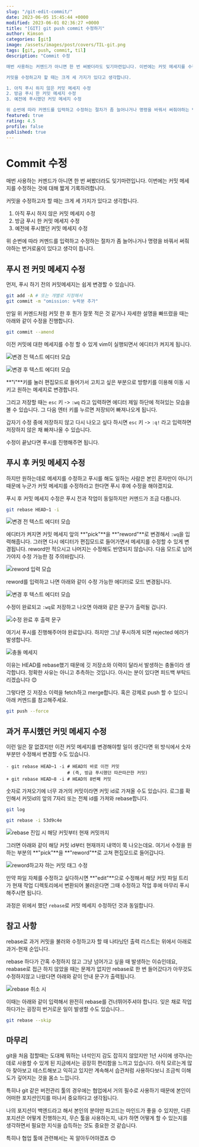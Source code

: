 ```yaml
---
slug: "/git-edit-commit/"
date: 2023-06-05 15:45:44 +0000
modified: 2023-06-01 02:36:27 +0000
title: "[GIT] git push commit 수정하기"
author: Kimson
categories: [git]
image: /assets/images/post/covers/TIL-git.png
tags: [git, push, commit, til]
description: "Commit 수정

매번 사용하는 커멘드가 아니면 한 번 써봤더라도 잊기마련입니다. 이번에는 커밋 메세지를 수정하는 것에 대해 짧게 기록하려합니다.

커밋을 수정하고자 할 때는 크게 세 가지가 있다고 생각합니다.

1. 아직 푸시 하지 않은 커밋 메세지 수정
2. 방금 푸시 한 커밋 메세지 수정
3. 예전에 푸시했던 커밋 메세지 수정

위 순번에 따라 커멘드를 입력하고 수정하는 절차가 좀 늘어나거나 명령을 바꿔서 써줘야하는 번거로움이 있다고 생각이 듭니다."
featured: true
rating: 4.5
profile: false
published: true
---
```


# Commit 수정

매번 사용하는 커멘드가 아니면 한 번 써봤더라도 잊기마련입니다. 이번에는 커밋 메세지를 수정하는 것에 대해 짧게 기록하려합니다.

커밋을 수정하고자 할 때는 크게 세 가지가 있다고 생각합니다.

1. 아직 푸시 하지 않은 커밋 메세지 수정
2. 방금 푸시 한 커밋 메세지 수정
3. 예전에 푸시했던 커밋 메세지 수정

위 순번에 따라 커멘드를 입력하고 수정하는 절차가 좀 늘어나거나 명령을 바꿔서 써줘야하는 번거로움이 있다고 생각이 듭니다.

## 푸시 전 커밋 메세지 수정

먼저, 푸시 하기 전의 커밋메세지는 쉽게 변경할 수 있습니다.

```bash
git add -A # 또는 개별로 지정해서
git commit -m "omission: 누락분 추가"
```

만일 위 커멘드처럼 커밋 한 후 뭔가 잘못 적은 것 같거나 자세한 설명을 빠뜨렸을 때는 아래와 같이 수정을 진행합니다.

```bash
git commit --amend
```

이전 커밋에 대한 메세지를 수정 할 수 있게 vim이 실행되면서 에디터가 켜지게 됩니다.

![변경 전 텍스트 에디터 모습](https://github.com/kkn1125/new-solitaire/assets/113876485/6c4e387b-7689-4297-8cfb-20793810a6ce)

![변경 후 텍스트 에디터 모습](https://github.com/kkn1125/new-solitaire/assets/113876485/012f037e-aacb-4ab1-a1f1-85427b366e20)

**"i"**키를 눌러 편집모드로 들어가서 고치고 싶은 부분으로 방향키를 이용해 이동 시키고 원하는 메세지로 변경합니다.

그리고 저장할 때는 `esc` 키 -> `:wq` 라고 입력하면 에디터 제일 하단에 적혀있는 모습을 볼 수 있습니다. 그 다음 엔터 키를 누르면 저장되어 빠져나오게 됩니다.

갑자기 수정 중에 저장하지 않고 다시 나오고 싶다 하시면 `esc` 키 -> `:q!` 라고 입력하면 저장하지 않은 채 빠져나올 수 있습니다.

수정이 끝났다면 푸시를 진행해주면 됩니다.

## 푸시 후 커밋 메세지 수정

하지만 원하는데로 메세지를 수정하고 푸시를 해도 일하는 사람은 본인 혼자만이 아니기 때문에 누군가 커밋 메세지를 수정하라고 한다면 푸시 후에 수정을 해야겠지요.

푸시 후 커밋 메세지 수정은 푸시 전과 작업이 동일하지만 커멘드가 조금 다릅니다.

```bash
git rebase HEAD~1 -i
```

![변경 전 텍스트 에디터 모습](https://github.com/kkn1125/new-solitaire/assets/113876485/76285da0-f933-45c0-9284-f05280e29b8c)

에디터가 켜지면 커밋 메세지 앞의 **"pick"**을 **"reword"**로 변경해서 `:wq`을 입력해줍니다. 그러면 다시 에디터가 편집모드로 들어가면서 메세지를 수정할 수 있게 변경됩니다. reword만 적으시고 나머지는 수정해도 반영되지 않습니다. 다음 모드로 넘어가야지 수정 가능한 점 주의바랍니다.

![reword 입력 모습](https://github.com/kkn1125/new-solitaire/assets/113876485/535d9fb1-ab24-43d1-8750-24a0b052ff09)

reword를 입력하고 나면 아래와 같이 수정 가능한 에디터로 모드 변경됩니다.

![변경 후 텍스트 에디터 모습](https://github.com/kkn1125/new-solitaire/assets/113876485/012f037e-aacb-4ab1-a1f1-85427b366e20)

수정이 완료되고 `:wq`로 저장하고 나오면 아래와 같은 문구가 출력될 겁니다.

![수정 완료 후 출력 문구](https://github.com/kkn1125/new-solitaire/assets/113876485/eeafb733-e62d-446a-8732-88ca94cf59b1)

여기서 푸시를 진행해주어야 완료입니다. 하지만 그냥 푸시하게 되면 rejected 에러가 발생합니다.

![충돌 메세지](https://github.com/kkn1125/new-solitaire/assets/113876485/b88f1b2a-2818-4cb8-bdfd-e0a96e1f7c77)

이유는 HEAD를 rebase했기 때문에 깃 저장소와 이력이 달라서 발생하는 충돌이라 생각합니다. 정확한 사유는 아니고 추측하는 것입니다. 아시는 분이 있다면 피드백 부탁드리겠습니다 😊

그렇다면 깃 저장소 이력을 fetch하고 merge합니다. 혹은 강제로 push 할 수 있으니 아래 커멘드를 참고해주세요.

```bash {1} showLineNumbers
git push --force
```

## 과거 푸시했던 커밋 메세지 수정

이런 일은 잘 없겠지만 이전 커밋 메세지를 변경해야할 일이 생긴다면 위 방식에서 숫자 부분만 수정해서 변경할 수도 있습니다.

```diff-bash showLineNumbers
- git rebase HEAD~1 -i # HEAD의 바로 이전 커밋
                       # (즉, 방금 푸시했던 따끈따끈한 커밋)
+ git rebase HEAD~8 -i # HEAD의 8번째 커밋
```

숫자로 가져오기에 너무 과거의 커밋이라면 커밋 id로 가져올 수도 있습니다. 로그를 확인해서 커밋id의 앞의 7자리 또는 전체 id를 가져와 rebase합니다.

```bash {3} showLineNumbers
git log

git rebase -i 53d9c4e
```

![rebase 진입 시 해당 커밋부터 현재 커밋까지](https://github.com/kkn1125/new-solitaire/assets/113876485/2fa67a18-0000-44a3-8d2a-05ec3bfef2bf)

그러면 아래와 같이 해당 커밋 id부터 현재까지 내역이 쭉 나오는데요. 여기서 수정을 원하는 부분의 **"pick"**을 **"reword"**로 고쳐 편집모드로 들어갑니다.

![reword하고자 하는 커밋 태그 수정](https://github.com/kkn1125/new-solitaire/assets/113876485/dcf13573-e58f-44be-9026-b54ae884f18d)

만약 파일 자체를 수정하고 싶다하시면 **"edit"**으로 수정해서 해당 커밋 파일 트리가 현재 작업 디렉토리에서 변환되어 불러온다면 그때 수정하고 작업 후에 마무리 푸시 해주시면 됩니다.

과정은 위에서 했던 `rebase`로 커밋 메세지 수정하던 것과 동일합니다.

## 참고 사항

rebase로 과거 커밋을 불러와 수정하고자 할 때 나타났던 출력 리스트는 위에서 아래로 과거-현재 순입니다.

rebase 하다가 간혹 수정하지 않고 그냥 넘어가고 싶을 때 발생하는 이슈인데요, reabase로 접근 하지 않았을 때는 문제가 없지만 rebase로 한 번 들어갔다가 아무것도 수정하지않고 나왔다면 아래와 같이 안내 문구가 출력됩니다.

![rebase 취소 시](https://github.com/kkn1125/new-solitaire/assets/113876485/e5ca4cdc-0507-436f-a4a2-d006047ee2c1)

이때는 아래와 같이 입력해서 완전히 rebase를 건너뛰어주셔야 합니다. 잊은 채로 작업하다가는 굉장히 번거로운 일이 발생할 수도 있습니다...

```bash {1}
git rebase --skip
```

## 마무리

git을 처음 접할때는 도대체 뭐하는 녀석인지 감도 잡히지 않았지만 1년 사이에 생각나는데로 사용할 수 있게 된 지금에서는 굉장히 편리함을 느끼고 있습니다. 아직 모르는게 많아 찾아보고 테스트해보고 익히고 있지만 계속해서 습관처럼 사용하다보니 조금씩 이해도가 깊어지는 것을 몸소 느낍니다.

특히나 git 같은 버전관리 툴의 경우에는 협업에서 거의 필수로 사용하기 때문에 본인이 어떠한 포지션인지를 떠나서 중요하다고 생각됩니다.

나의 포지션이 백엔드라고 해서 본인의 분야만 파고드는 마인드가 좋을 수 있지만, 다른 포지션은 어떻게 진행하는지, 무슨 툴을 사용하는지, 내가 하면 어떻게 할 수 있는지를 생각하면서 필요한 지식을 습득하는 것도 중요한 것 같습니다.

특히나 협업 툴에 관련해서는 꼭 알아두어야겠죠 😊
